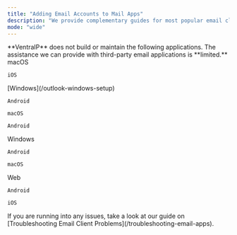 ```yaml
---
title: "Adding Email Accounts to Mail Apps"
description: "We provide complementary guides for most popular email client applications to help you get your email setup!"
mode: "wide"
---
```


<Warning>
  **VentraIP** does not build or maintain the following applications. The assistance we can provide with third-party email applications is **limited.**
</Warning>

<CardGroup cols={3}>
  <Card title="Apple Mail" icon="apple-whole" iconType="duotone" cta="sdfsdf">
    macOS

    iOS
  </Card>
  <Card title="Outlook" icon="voicemail" iconType="duotone">
    [Windows](/outlook-windows-setup)

    Android

    macOS

    Android
  </Card>
  <Card title="Thunderbird" icon="bird" iconType="duotone" href="\">
    Windows

    Android

    macOS
  </Card>
  <Card title="Gmail" icon="sparkles">
    Web

    Android

    iOS
  </Card>
  <Card title="eM Client" icon="sparkles">
    
  </Card>
  <Card title="Spark" icon="sparkles">
    
  </Card>
</CardGroup>

<Info>
  If you are running into any issues, take a look at our guide on [Troubleshooting Email Client Problems](/troubleshooting-email-apps).
</Info>